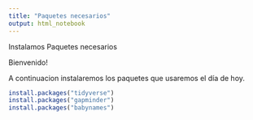 ```yaml
---
title: "Paquetes necesarios"
output: html_notebook
---
```


Instalamos Paquetes necesarios

Bienvenido!

A continuacion instalaremos los paquetes que usaremos el día de hoy.

```r

install.packages("tidyverse")
install.packages("gapminder")
install.packages("babynames")

```

